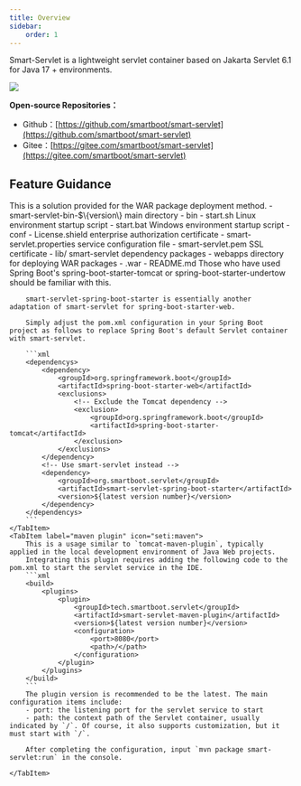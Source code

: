 ```yaml
---
title: Overview
sidebar:
    order: 1
---
```



Smart-Servlet is a lightweight servlet container based on Jakarta Servlet 6.1 for Java 17 + environments.

![](/smart-servlet/smart-servlet.svg)

**Open-source Repositories：**

- Github：[https://github.com/smartboot/smart-servlet](https://github.com/smartboot/smart-servlet)
- Gitee：[https://gitee.com/smartboot/smart-servlet](https://gitee.com/smartboot/smart-servlet)


## Feature Guidance

<Tabs>
    <TabItem label="tar Package" icon="seti:folder">
        This is a solution provided for the WAR package deployment method.
        <FileTree>
            - smart-servlet-bin-$\{version\} main directory
                - bin
                    - start.sh  Linux environment startup script
                    - start.bat Windows environment startup script
                - conf
                    - License.shield enterprise authorization certificate
                    - smart-servlet.properties service configuration file
                    - smart-servlet.pem SSL certificate
                - lib/  smart-servlet dependency packages
                - webapps directory for deploying WAR packages
                    - .war
                - README.md
        </FileTree>
    </TabItem>
    <TabItem label="springboot" icon="seti:spring">
        Those who have used Spring Boot's spring-boot-starter-tomcat or spring-boot-starter-undertow should be familiar with this.

        smart-servlet-spring-boot-starter is essentially another adaptation of smart-servlet for spring-boot-starter-web.

        Simply adjust the pom.xml configuration in your Spring Boot project as follows to replace Spring Boot's default Servlet container with smart-servlet.

        ```xml
        <dependencys>
            <dependency>
                <groupId>org.springframework.boot</groupId>
                <artifactId>spring-boot-starter-web</artifactId>
                <exclusions>
                    <!-- Exclude the Tomcat dependency -->
                    <exclusion>
                        <groupId>org.springframework.boot</groupId>
                        <artifactId>spring-boot-starter-tomcat</artifactId>
                    </exclusion>
                </exclusions>
            </dependency>
            <!-- Use smart-servlet instead -->
            <dependency>
                <groupId>org.smartboot.servlet</groupId>
                <artifactId>smart-servlet-spring-boot-starter</artifactId>
                <version>${latest version number}</version>
            </dependency>
        </dependencys>
        ```
    </TabItem>
    <TabItem label="maven plugin" icon="seti:maven">
        This is a usage similar to `tomcat-maven-plugin`, typically applied in the local development environment of Java Web projects.
        Integrating this plugin requires adding the following code to the pom.xml to start the servlet service in the IDE.
        ```xml
        <build>
            <plugins>
                <plugin>
                    <groupId>tech.smartboot.servlet</groupId>
                    <artifactId>smart-servlet-maven-plugin</artifactId>
                    <version>${latest version number}</version>
                    <configuration>
                        <port>8080</port>
                        <path>/</path>
                    </configuration>
                </plugin>
            </plugins>
        </build>
        ```
        The plugin version is recommended to be the latest. The main configuration items include:
        - port: the listening port for the servlet service to start
        - path: the context path of the Servlet container, usually indicated by `/`. Of course, it also supports customization, but it must start with `/`.

        After completing the configuration, input `mvn package smart-servlet:run` in the console.

    </TabItem>
</Tabs>




